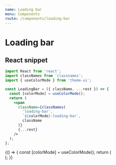 ```yaml
---
name: Loading bar
menu: Components
route: /components/loading-bar
---
```


# Loading bar


## React snippet

```jsx
import React from 'react';
import classNames from 'classnames';
import { useColorMode } from 'theme-ui';

const LoadingBar = ({ className, ...rest }) => {
  const [colorMode] = useColorMode();
  return (
    <span
      className={classNames(
        'loading-bar',
        `${colorMode}:loading-bar`,
        className
      )}
      {...rest}
    />
  );
};
```

<Playground>
  {() => {
    const [colorMode] = useColorMode();
    return (
      <div className={classNames('h-10', `${colorMode}:bg-primary-500`)}>
        <LoadingBar />
      </div>
    );
  }}
</Playground>
